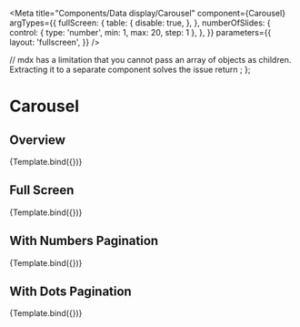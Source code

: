 

<Meta
  title="Components/Data display/Carousel"
  component={Carousel}
  argTypes={{
    fullScreen: {
      table: {
        disable: true,
      },
    },
    numberOfSlides: {
      control: { type: 'number', min: 1, max: 20, step: 1 },
    },
  }}
  parameters={{
    layout: 'fullscreen',
  }}
/>

  // mdx has a limitation that you cannot pass an array of objects as children. Extracting it to a separate component solves the issue
  return <StoryTemplate args={args} action={action} />;
};

# Carousel

## Overview

<Canvas>
  <Story
    name="Overview"
    args={{
      startIndex: 0,
      onSlideClick: true,
      fullScreen: false,
      numberOfSlides: 6,
    }}
  >
    {Template.bind({})}
  </Story>
</Canvas>

## Full Screen

<Canvas>
  <Story
    name="Full screen"
    args={{
      startIndex: 0,
      onSlideClick: true,
      fullScreen: true,
      numberOfSlides: 6,
      onSlideEnter: true,
      onSlideLeave: true,
    }}
  >
    {Template.bind({})}
  </Story>
</Canvas>

## With Numbers Pagination

<Canvas>
  <Story
    name="With Numbers Pagination"
    args={{
      startIndex: 0,
      onSlideClick: true,
      fullScreen: false,
      numberOfSlides: 6,
      withNumbersPagination: true,
    }}
  >
    {Template.bind({})}
  </Story>
</Canvas>

## With Dots Pagination

<Canvas>
  <Story
    name="With Dots Pagination"
    args={{
      startIndex: 0,
      onSlideClick: true,
      fullScreen: false,
      numberOfSlides: 6,
      withDotsPagination: true,
    }}
  >
    {Template.bind({})}
  </Story>
</Canvas>
